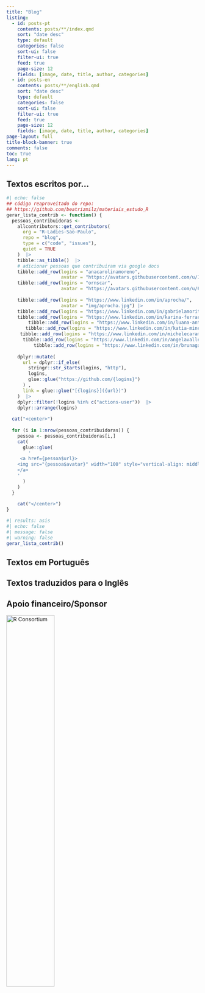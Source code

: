 ```yaml
---
title: "Blog"
listing:
  - id: posts-pt
    contents: posts/**/index.qmd
    sort: "date desc"
    type: default
    categories: false
    sort-ui: false
    filter-ui: true
    feed: true
    page-size: 12
    fields: [image, date, title, author, categories]  
  - id: posts-en
    contents: posts/**/english.qmd
    sort: "date desc"
    type: default
    categories: false
    sort-ui: false
    filter-ui: true
    feed: true
    page-size: 12
    fields: [image, date, title, author, categories]      
page-layout: full
title-block-banner: true
comments: false
toc: true
lang: pt
---
```


## Textos escritos por...

```r
#| echo: false
## código reaproveitado do repo: 
## https://github.com/beatrizmilz/materiais_estudo_R
gerar_lista_contrib <- function() {
  pessoas_contribuidoras <-
    allcontributors::get_contributors(
      org = "R-Ladies-Sao-Paulo",
      repo = "blog",
      type = c("code", "issues"),
      quiet = TRUE
    )  |>
    tibble::as_tibble()  |>
    # adicionar pessoas que contribuiram via google docs
    tibble::add_row(logins = "anacarolinamoreno",
                    avatar = "https://avatars.githubusercontent.com/u/13514467?v=4") |>
    tibble::add_row(logins = "ornscar",
                    avatar = "https://avatars.githubusercontent.com/u/62913147?v=4") |>
    
    tibble::add_row(logins = "https://www.linkedin.com/in/aprocha/",
                    avatar = "img/aprocha.jpg") |>
    tibble::add_row(logins = "https://www.linkedin.com/in/gabrielamorita/", avatar = "img/gabriela-morita.jpg") |>
    tibble::add_row(logins = "https://www.linkedin.com/in/karina-ferrara-barros/", avatar = "img/karina-ferrara.jpg") |>
        tibble::add_row(logins = "https://www.linkedin.com/in/luana-antunes-alexandre-aa572b48/", avatar = "img/luana-antunes.jpg") |>
       tibble::add_row(logins = "https://www.linkedin.com/in/katia-mine-kem2710/", avatar = "img/katia-mine.jpg") |>
     tibble::add_row(logins = "https://www.linkedin.com/in/michelecaramigo/", avatar = "img/michele-caramigo.jpg") |>
      tibble::add_row(logins = "https://www.linkedin.com/in/angelavalle/", avatar = "img/angela-valle.jpg") |>
          tibble::add_row(logins = "https://www.linkedin.com/in/brunagarbes/", avatar = "img/bruna-garbes.jpeg") |>
    
    dplyr::mutate(
      url = dplyr::if_else(
        stringr::str_starts(logins, "http"),
        logins,
        glue::glue("https://github.com/{logins}")
      ) ,
      link = glue::glue("[{logins}]({url})")
    )  |>
    dplyr::filter(!logins %in% c("actions-user"))  |>
    dplyr::arrange(logins)
  
  cat("<center>")
  
  for (i in 1:nrow(pessoas_contribuidoras)) {
    pessoa <- pessoas_contribuidoras[i,]
    cat(
      glue::glue(
        '
     <a href={pessoa$url}>
    <img src="{pessoa$avatar}" width="100" style="vertical-align: middle; border-radius: 50%;">
    </a>
    '
      )
    )
  }
  
    cat("</center>")
}
```

```r
#| results: asis
#| echo: false
#| message: false
#| warning: false
gerar_lista_contrib()
```

## Textos em Português

::: {#posts-pt}
:::

## Textos traduzidos para o Inglês

::: {#posts-en}
:::

## Apoio financeiro/Sponsor

[![R Consortium](https://www.r-consortium.org/wp-content/uploads/sites/13/2016/09/RConsortium_Horizontal_Pantone.png){fig-alt="R Consortium Logo" fig-align="center" width="50%"}](https://www.r-consortium.org/all-projects/r-user-group-support-program)
